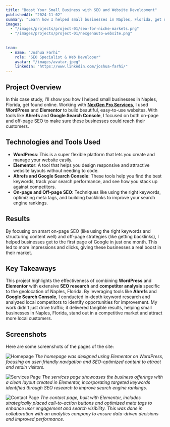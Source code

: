 ```yaml
---
title: "Boost Your Small Business with SEO and Website Development"
publishedAt: "2024-11-02"
summary: "Learn how I helped small businesses in Naples, Florida, get noticed online using WordPress, Elementor, and smart SEO techniques."
images:
  - "/images/projects/project-01/seo-for-niche-markets.png"
  - "/images/projects/project-01/nexgenauto-website.png"
  
  
team:
  - name: "Joshua Farhi"
    role: "SEO Specialist & Web Developer"
    avatar: "/images/avatar.jpeg"
    linkedIn: "https://www.linkedin.com/joshua-farhi/"
---
```


## Project Overview

In this case study, I'll show you how I helped small businesses in Naples, Florida, get found online. Working with **[NexGen Pro Services](https://nexgenproservices.com/)**, I used **WordPress** and **Elementor** to build beautiful, easy-to-use websites. With tools like **Ahrefs** and **Google Search Console**, I focused on both on-page and off-page SEO to make sure these businesses could reach their customers.

## Technologies and Tools Used

- **WordPress**: This is a super flexible platform that lets you create and manage your website easily.
- **Elementor**: A tool that helps you design responsive and attractive website layouts without needing to code.
- **Ahrefs and Google Search Console**: These tools help you find the best keywords, track your search performance, and see how you stack up against competitors.
- **On-page and Off-page SEO**: Techniques like using the right keywords, optimizing meta tags, and building backlinks to improve your search engine rankings.

## Results

By focusing on smart on-page SEO (like using the right keywords and structuring content well) and off-page strategies (like getting backlinks), I helped businesses get to the first page of Google in just one month. This led to more impressions and clicks, giving these businesses a real boost in their market.

## Key Takeaways

This project highlights the effectiveness of combining **WordPress** and **Elementor** with extensive **SEO research** and **competitor analysis** specific to the geolocation of Naples, Florida. By leveraging tools like **Ahrefs** and **Google Search Console**, I conducted in-depth keyword research and analyzed local competitors to identify opportunities for improvement. My work didn't just drive traffic; it delivered tangible results, helping small businesses in Naples, Florida, stand out in a competitive market and attract more local customers.

## Screenshots

Here are some screenshots of the pages of the site:

![Homepage](/images/projects/project-01/nexgenauto-website.png)
*The homepage was designed using Elementor on WordPress, focusing on user-friendly navigation and SEO-optimized content to attract and retain visitors.*

![Services Page](/images/projects/project-01/nexgen-services.png)
*The services page showcases the business offerings with a clean layout created in Elementor, incorporating targeted keywords identified through SEO research to improve search engine rankings.*

![Contact Page](/images/projects/project-01/nexgenauto-contact.png)
*The contact page, built with Elementor, includes strategically placed call-to-action buttons and optimized meta tags to enhance user engagement and search visibility. This was done in collaboration with an analytics company to ensure data-driven decisions and improved performance.*
